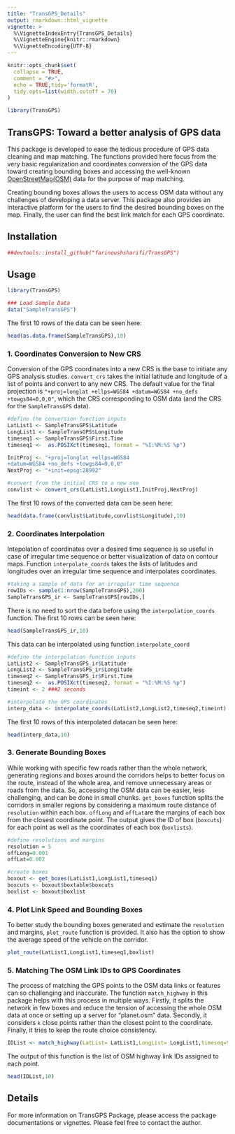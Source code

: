 ```yaml
---
title: "TransGPS_Details"
output: rmarkdown::html_vignette
vignette: >
  %\VignetteIndexEntry{TransGPS_Details}
  %\VignetteEngine{knitr::rmarkdown}
  %\VignetteEncoding{UTF-8}
---
```


```r
knitr::opts_chunk$set(
  collapse = TRUE,
  comment = "#>",
  echo = TRUE,tidy='formatR', 
  tidy.opts=list(width.cutoff = 70)
)
```

```r
library(TransGPS)
```

## TransGPS: Toward a better analysis of GPS data

This package is developed to ease the tedious procedure of GPS data cleaning and map matching. The functions provided here focus from the very basic regularization and coordinates conversion of the GPS data toward creating bounding boxes and accessing the well-known [OpenStreetMap(OSM)](https://www.openstreetmap.org) data for the purpose of map matching. 

Creating bounding boxes allows the users to access OSM data without any challenges of developing a data server. This package also provides an interactive platform for the users to find the desired bounding boxes on the map. Finally, the user can find the best link match for each GPS coordinate.

## Installation

```r
##devtools::install_github("farinoushsharifi/TransGPS")
```

## Usage

```r
library(TransGPS)

### Load Sample Data
data("SampleTransGPS")
```

The first 10 rows of the data can be seen here:

```r
head(as.data.frame(SampleTransGPS),10)
```

### 1. Coordinates Conversion to New CRS

Conversion of the GPS coordinates into a new CRS is the base to initiate any GPS analysis studies. `convert_crs` takes the initial latitude and longitude of a list of points and convert to any new CRS. The default value for the final projection is `"+proj=longlat +ellps=WGS84 +datum=WGS84 +no_defs +towgs84=0,0,0"`, which the CRS corresponding to OSM data (and the CRS for the `SampleTransGPS` data).

```r
#define the conversion function inputs 
LatList1 <- SampleTransGPS$Latitude  
LongList1 <- SampleTransGPS$Longitude
timeseq1 <- SampleTransGPS$First.Time
timeseq1 <-  as.POSIXct(timeseq1, format = "%I:%M:%S %p")

InitProj <- "+proj=longlat +ellps=WGS84 
+datum=WGS84 +no_defs +towgs84=0,0,0"
NextProj <- "+init=epsg:28992"

#convert from the initial CRS to a new one
convlist <- convert_crs(LatList1,LongList1,InitProj,NextProj)
```

The first 10 rows of the converted data can be seen here:

```r
head(data.frame(convlist$Latitude,convlist$Longitude),10)
```

### 2. Coordinates Interpolation

Intepolation of coordinates over a desired time sequence is so useful in case of irregular time sequence or better visualization of data on contour maps. Function `interpolate_coords` takes the lists of latitudes and longitudes over an irregular time sequence and interpolates coordinates.
```r
#taking a sample of data for an irregular time sequence
rowIDs <- sample(1:nrow(SampleTransGPS),200)
SampleTransGPS_ir <- SampleTransGPS[rowIDs,]
```

There is no need to sort the data before using the `interpolation_coords` function. The first 10 rows can be seen here:

```r
head(SampleTransGPS_ir,10)
```

This data can be interpolated using function `interpolate_coord`
```r
#define the interpolation function inputs
LatList2 <- SampleTransGPS_ir$Latitude
LongList2 <- SampleTransGPS_ir$Longitude
timeseq2 <- SampleTransGPS_ir$First.Time
timeseq2 <-  as.POSIXct(timeseq2, format = "%I:%M:%S %p")
timeint <- 2 ###2 seconds

#interpolate the GPS coordinates
interp_data <- interpolate_coords(LatList2,LongList2,timeseq2,timeint)
```

The first 10 rows of this interpolated datacan be seen here:

```r
head(interp_data,10)
```

### 3. Generate Bounding Boxes

While working with specific few roads rather than the whole network, generating regions and boxes around the corridors helps to better focus on the route, instead of the whole area, and remove unnecessary areas or roads from the data. So, accessing the OSM data can be easier, less challenging, and can be done in small chunks. `get_boxes` function splits the corridors in smaller regions by considering a maximum route distance of `resolution` within each box. `offLong` and `offLat`are the margins of each box from the closest coordinate point. The output gives the ID of box (`boxcuts`) for each point as well as the coordinates of each box (`boxlists`).
```r
#define resolutions and margins
resolution = 5
offLong=0.001
offLat=0.002

#create boxes
boxout <- get_boxes(LatList1,LongList1,timeseq1)
boxcuts <- boxout$boxtable$boxcuts
boxlist <- boxout$boxlist
```

### 4. Plot Link Speed and Bounding Boxes

To better study the bounding boxes generated and estimate the `resolution` and margins, `plot_route` function is provided. It also has the option to show the average speed of the vehicle on the corridor.

```r
plot_route(LatList1,LongList1,timeseq1,boxlist)
```

### 5. Matching The OSM Link IDs to GPS Coordinates

The process of matching the GPS points to the OSM data links or features can so challenging and inaccurate. The function `match_highway` in this package helps with this process in multiple ways. Firstly, it splits the network in few boxes and reduce the tension of accessing the whole OSM data at once or setting up a server for "planet.osm" data. Secondly, it considers `k` close points rather than the closest point to the coordinate. Finally, it tries to keep the route choice consistency.  
```r
IDList <- match_highway(LatList= LatList1,LongList= LongList1,timeseq=timeseq1,k=5,boxcuts = boxcuts, boxlist=boxlist)
```

The output of this function is the list of OSM highway link IDs assigned to each point.

```r
head(IDList,10)
```

## Details

For more information on TransGPS Package, please access the package documentations or vignettes. Please feel free to contact the author.
